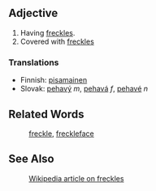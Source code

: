 ==Adjective==
# Having [[freckle|freckles]].
# Covered with [[freckle|freckles]]

===Translations===
*Finnish: [[pisamainen]]
*Slovak: [[pehavý]] ''m'', [[pehavá]] ''f'', [[pehavé]] ''n''

==Related Words==
: [[freckle]], [[freckleface]]

==See Also==
: [[en:freckles|Wikipedia article on freckles]]